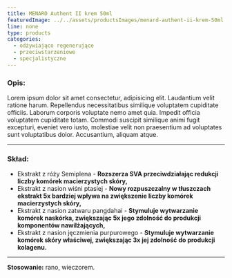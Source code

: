```yaml
---
title: MENARD Authent II krem 50ml
featuredImage: ../../assets/productsImages/menard-authent-ii-krem-50ml.png
line: none
type: products
categories:
  - odżywiająco regenerujące
  - przeciwstarzeniowe
  - specjalistyczne
---
```


<h3>Opis:</h3>

Lorem ipsum dolor sit amet consectetur, adipisicing elit. Laudantium velit ratione harum. Repellendus necessitatibus similique voluptatem cupiditate officiis. Laborum corporis voluptate nemo amet quia. Impedit officia voluptatem cupiditate totam. Commodi suscipit similique animi fugit excepturi, eveniet vero iusto, molestiae velit non praesentium ad voluptates sunt voluptatibus dolor. Accusantium, aliquam atque.

---

### Skład:

- Ekstrakt z róży Semiplena - **Rozszerza SVA przeciwdziałając redukcji liczby komórek macierzystych skóry,**
- Ekstrakt z nasion wiśni ptasiej - **Nowy rozpuszczalny w tłuszczach ekstrakt 5x bardziej wpływa na zwiększenie liczby komórek macierzystych skóry,**
- Ekstrakt z nasion zatwaru pangdahai - **Stymuluje wytwarzanie komórek naskórka, zwiększając 5x jego zdolność do produkcji komponentów nawilżających,**
- Ekstrakt z nasion jęczmienia purpurowego - **Stymuluje wytwarzanie komórek skóry właściwej, zwiększając 3x jej zdolność do produkcji kolagenu.**

---

**Stosowanie:** rano, wieczorem.
